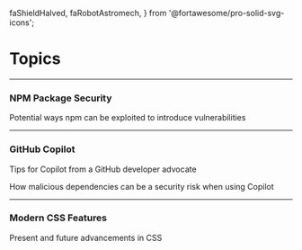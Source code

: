   faShieldHalved,
  faRobotAstromech,
} from '@fortawesome/pro-solid-svg-icons';

# Topics

---

### <FontAwesomeIcon icon={faShieldHalved} /> NPM Package Security

Potential ways npm can be exploited to introduce vulnerabilities

---

### <FontAwesomeIcon icon={faRobotAstromech} /> GitHub Copilot

Tips for Copilot from a GitHub developer advocate

How malicious dependencies can be a security risk when using Copilot

---

### <FontAwesomeIcon icon={faCss3} /> Modern CSS Features

Present and future advancements in CSS
